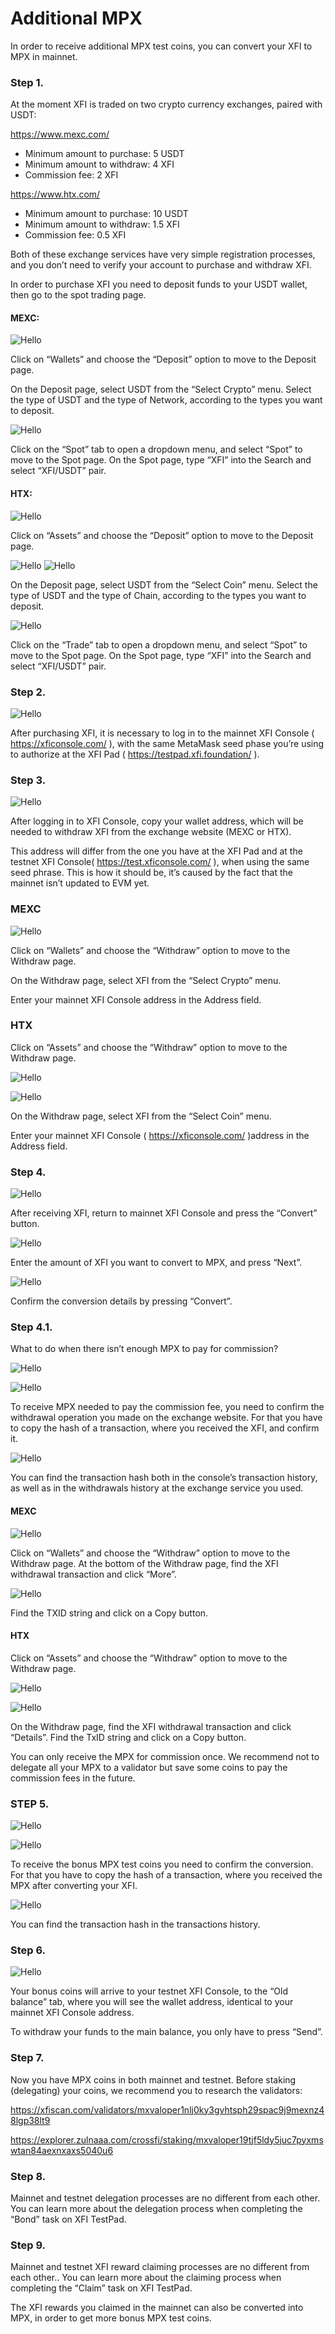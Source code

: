 
# Additional MPX

In order to receive additional MPX test coins, you can convert your XFI to MPX in mainnet.

<Steps>

### Step 1.

At the moment XFI is traded on two crypto currency exchanges, paired with USDT:

https://www.mexc.com/

- Minimum amount to purchase: 5 USDT
- Minimum amount to withdraw: 4 XFI
- Commission fee: 2 XFI

https://www.htx.com/

- Minimum amount to purchase: 10 USDT
- Minimum amount to withdraw: 1.5 XFI
- Commission fee: 0.5 XFI

Both of these exchange services have very simple registration processes, and you don’t need to verify your account to purchase and withdraw XFI.

In order to purchase XFI you need to deposit funds to your USDT wallet, then go to the spot trading page.

#### MEXC:

![Hello](https://docs.crossfi.org/~gitbook/image?url=https:%2F%2Flh7-eu.googleusercontent.com%2FwJItpbmTbT7KKyfMpo05PAwXupJe08dafyIpdNlWK080UxExo_LwTpNysvRY1uHKpJwsDVh0FvDdrQkSuls_WD4Oz-6SQlaS-OssiSSQVHEpSYsAXBazHz_NBYh6BPamFH6jZ1wsP7wrLgocvlEDYzM&width=768&dpr=1&quality=100&sign=5ebc1c19f896af3724ac59a42d0a72fccff0c7625b751c7277b4533e18072c54)

Click on “Wallets” and choose the “Deposit” option to move to the Deposit page.

On the Deposit page, select USDT from the “Select Crypto” menu. Select the type of USDT and the type of Network, according to the types you want to deposit.

![Hello](https://docs.crossfi.org/~gitbook/image?url=https:%2F%2Flh7-eu.googleusercontent.com%2FbLqGRCBMezbmEqCwQjV4qgx7NHDa9zWnCNL8HZYnBS7ZU5qlXQ4iNXV1v9fSrI5nTEDSSzXoLjfVvBTmnIyirIrFgjUUgUFa3Wkx1S4W7pfyuzYbdGxgKp5v-LAi30f85rHHsNRtySYhfwrlsgJXZ4M&width=768&dpr=1&quality=100&sign=722ff1efb3b1222de81de34b1f7f5999fc25d6871ef48973f8ae9cc49adae48f)

Click on the “Spot” tab to open a dropdown menu, and select “Spot” to move to the Spot page.
On the Spot page, type “XFI” into the Search and select “XFI/USDT” pair.

#### HTX:

![Hello](https://docs.crossfi.org/~gitbook/image?url=https:%2F%2Flh7-eu.googleusercontent.com%2F3sDKptIEudkPvkYqw4VX6eTjTrundw14oHn4gg8V5fGdEsLyuasGTfD4Q0yOvHyIRrC0CODs6lw3gIKOftotLUvUfEzIGilOdp4SZLxtFvDvELUws7cXPmRw0e9GYRdwAi0JTyFjWZ_Y6bZV5PIXu8s&width=768&dpr=1&quality=100&sign=0e4a93d1b5bedbfbe2115c005174752b5e158fa9cba1a4478a68d939d64b72ac)

Click on “Assets” and choose the “Deposit” option to move to the Deposit page.

![Hello](https://docs.crossfi.org/~gitbook/image?url=https:%2F%2Flh7-eu.googleusercontent.com%2FSgG5uipOY09jW3fuh76gtu5Hte5Sz-ULOzpcRDS9yg5XBKIp4gWH3dIACwhojpwJ9mHh4_ArU-fvtERgklhBO3sd8eg9ypB-GDAXPG8gaHHEU8j6B_Fj_tVHEOi66D1o1ldjHRf14KQiqzles6NMEO0&width=768&dpr=1&quality=100&sign=4d25820134dbbcc1a3afa77383be9bb376e8c1d4dc390d5465283bbbe1fa3f98)
![Hello](/demo.png)

On the Deposit page, select USDT from the “Select Coin” menu. Select the type of USDT and the type of Chain, according to the types you want to deposit.


![Hello](https://docs.crossfi.org/~gitbook/image?url=https:%2F%2Flh7-eu.googleusercontent.com%2FW2_B8uV-aMiqo7zT_1S9GDCdZ0Mip8X9XFWcCLGnM_7wvuE_7SeLAI2hJKPmGSSvJN15kn88EMa_ILkKokF2pOyRAyN3q5w88La20hiR_h2YEf4SOpFUbfa_oT_HI48mYBZnL0FQZzmY-bOdNjFsObA&width=768&dpr=1&quality=100&sign=3ead6c3567d6d49778b460329560faa482f110c078f6c12d38d4345d877da194)

Click on the “Trade” tab to open a dropdown menu, and select “Spot” to move to the Spot page.
On the Spot page, type “XFI” into the Search and select “XFI/USDT” pair.

### Step 2.

![Hello](https://docs.crossfi.org/~gitbook/image?url=https:%2F%2Flh7-eu.googleusercontent.com%2Fo9ygUaeb0o6jX7-SzAryVyeClzX6Wk0w5FppodhiItEk2zxbHCsv7ArgHTRwSHIaEO9zTvCWZ0vcegQHth2Str0ubfFLqpyPmhTm1OuqCPsaSZDZ2bj-OFLPtiKsy38ET1hTbpB5vD9s377Q8mIYwa0&width=768&dpr=1&quality=100&sign=9c58c66d13db8864bf018af3b154120ac08e9195fbd80d46c8befb7c09e1aa24)

After purchasing XFI, it is necessary to log in to the mainnet XFI Console ( https://xficonsole.com/ ), with the same MetaMask seed phase you’re using to authorize at the XFI Pad ( https://testpad.xfi.foundation/ ).

### Step 3.

![Hello](https://docs.crossfi.org/~gitbook/image?url=https:%2F%2Flh7-eu.googleusercontent.com%2FJu1EZmJbC_rqzxRLqgwiZJqrszFlEVqAUE2LliYrpoQuN-ETKWC8EK50NmQEREQ1EB_Y3TvPaO5vFuSGO-veYk8lTjas9giNLnYnVHyBa2_SE-b5a98F73KClgfH9SRqsqCo4bSUMa__KJ3h1rG7zV8&width=768&dpr=1&quality=100&sign=3de4984cf5b08e317596f17d3925e79fa8e655f05176e8397e3fd6e62a45158a)

After logging in to XFI Console, copy your wallet address, which will be needed to withdraw XFI from the exchange website (MEXC or HTX).

This address will differ from the one you have at the XFI Pad and at the testnet XFI Console( https://test.xficonsole.com/ ), when using the same seed phrase. This is how it should be, it’s caused by the fact that the mainnet isn’t updated to EVM yet.

### MEXC

![Hello](https://docs.crossfi.org/~gitbook/image?url=https:%2F%2Flh7-eu.googleusercontent.com%2FgdDVF7lsSuDk-WoqMttrAM0Rc8CrGUhvkcGvlAp_usBwFP0pRm9If58HrvLjaFsxH3PqcfvKThFdXIZ2riaF3erA6Dn9e_EHoNmQFwc0L5oBiA-v5aqmQ3E5njmBWJZoBfUSyWh-OxQ2J_0jUd2SvJw&width=768&dpr=1&quality=100&sign=1953255cd7bbc94e5e9b60bd0c7181413c7d52e7600f1a268ade7f2ce51512da)

Click on “Wallets” and choose the “Withdraw” option to move to the Withdraw page.

On the Withdraw page, select XFI from the “Select Crypto” menu.

Enter your mainnet XFI Console address in the Address field.

### HTX

Click on “Assets” and choose the “Withdraw” option to move to the Withdraw page.

![Hello](https://docs.crossfi.org/~gitbook/image?url=https:%2F%2Flh7-eu.googleusercontent.com%2FoEQXrLFXeiU8V3g7fmWjmmPExpOShXWKwAYMSW0rSoBxvAQ7bVNGmJZAOlnFjBETbiI7LgWre-yD6K8rFXY4pw9rXYr6XjbaCeITC7x17haVm95g5ZoWa0dWYevFK7DM-xxrKwk8PIAi5T1fOAtLC-E&width=768&dpr=1&quality=100&sign=4aa3fdfaee854ea87ee1cf45f86f7c8760fbfaed384a70ee6c7aad395b447125)


![Hello](https://docs.crossfi.org/~gitbook/image?url=https:%2F%2Flh7-eu.googleusercontent.com%2FKqD1Ia_vvMbBzpQ31cO9O8m7LBrokd1EULbhdtSDM5QlBvcZycWE7cg107-zTA2a55YbVEmpb9fdKT3G64VyQ4wEia6k7whRF7Q5OgAFOV94jR7-VzVyIlSzDsvbnSERie9k5gQa_5du98rFefG50OI&width=768&dpr=1&quality=100&sign=e08ede4afebaf3268da9ad67abd2d1780935d4ca70ea18367542446024d93d4b)

On the Withdraw page, select XFI from the “Select Coin” menu.

Enter your mainnet XFI Console ( https://xficonsole.com/ )address in the Address field.

### Step 4.

![Hello](https://docs.crossfi.org/~gitbook/image?url=https:%2F%2Flh7-eu.googleusercontent.com%2Ffu7yy75ik6eZ1DmqoT_O0xKYXrjBqaNjyF-e8pdSHKb-QuikjmBiT8iZIjPTARUEJBfpOmFGJNf6iZ8LVwzxwg8NjNSrHAQB3PuNZFaaUYp1EgdwqwUcFOuJ_Nn7xY5rx-QEpjeT7RCzxSsEBgCFbYs&width=768&dpr=1&quality=100&sign=552b7dee50f36cfb332cb8ded408af901c54d0060d1800bb978be6d1bf025324)

After receiving XFI, return to mainnet XFI Console and press the “Convert” button.

![Hello](https://docs.crossfi.org/~gitbook/image?url=https:%2F%2Flh7-eu.googleusercontent.com%2F52hfd0gY22RVCOFd8DdOldb4rjm3ZWU_01KI75GTaBWqjIkIC0XCI7jOYLu-9dOV4AHwvbQygKJ1VA25DpiXMbcWMofxwXgfZTDypW8xo8eIzAdFBHljgCMsfxeiW6RBao_Q0kytC_u9qnZgEnKnUlA&width=768&dpr=1&quality=100&sign=b8d1ec5ae165abda8636a84829f0689770882ed965dfef36159c1e577ae18c95)

Enter the amount of XFI you want to convert to MPX, and press “Next”.

![Hello](https://docs.crossfi.org/~gitbook/image?url=https:%2F%2Flh7-eu.googleusercontent.com%2FGZlB5KORjGz_9kJAZ6iIvS5O3tYIqLTEiJZwMfZExopFOe9OQa2b8TpAXj-dhawluEYRg7bWYYlDn_YXaz0EY--qDc7a1DU-sLXlCaDapK5Fu0-z07hk4D144DgXMDijY2qMV7jMYZXcwRL9tqW98xI&width=768&dpr=1&quality=100&sign=74b7865293711b8f80852e8fa1e3e46e8bc01c7205e930842ca89d2ed195dd10)

Confirm the conversion details by pressing “Convert”.

### Step 4.1.

What to do when there isn’t enough MPX to pay for commission?

![Hello](https://docs.crossfi.org/~gitbook/image?url=https:%2F%2Flh7-eu.googleusercontent.com%2FyKQLVxacrrES_F0JiTxjqf_m8RIdsQ3pF-v9-NshzETG7AJaDuuNhymu6obTTqG0T6Ww-paGqmZRLXfTglc_Xr2a2aqrW26TLNwUxR0-dGTxrjSkwCGHHnYNw46qCBRLVQA18N3YFhclOWa9-i6laB4&width=768&dpr=1&quality=100&sign=613ffdfa3932483dccae42eec59650208cb8191befc7f75dec940ab96874d7d0)

![Hello](https://docs.crossfi.org/~gitbook/image?url=https:%2F%2Flh7-eu.googleusercontent.com%2FFlrlhxPf-hKITQttmrQOFksbywrTV-Fd6mR-5AMcLT3gtkpHCjKkedXjmFcNiySqnKLtyecoM-9KMII5ya5VV3vXsgVs6PaIPdXRAgulymAlCogYYGEb9ybVOf9DvBuAvYVHcSfeSO11Jztkx3RcnRw&width=768&dpr=1&quality=100&sign=1874c2590f957b39646f5b82a32f9798d2e76b1587700e4fde1456c504108813)

To receive MPX needed to pay the commission fee, you need to confirm the withdrawal operation you made on the exchange website. For that you have to copy the hash of a transaction, where you received the XFI, and confirm it.

![Hello](https://docs.crossfi.org/~gitbook/image?url=https:%2F%2Flh7-eu.googleusercontent.com%2FGNBwCuWOO-wigk-tUxvSs0mLnua6aTNfPx5xpmRUQam_D-b4vjubRV4OrD3AFKdf388oaNYYDHRueba7ywdbgGQBfOCmHd7c1Tqs_0pMCbmHb8OKu7aNl8mCbG2G2eoGxeRRgpYYecy6mDXLmysZU-I&width=768&dpr=1&quality=100&sign=4a8596008c202e06e32cffd12a3206e4a2efae2578d8072cbf198fb9e3e7efe9)

You can find the transaction hash both in the console’s transaction history, as well as in the withdrawals history at the exchange service you used.

#### MEXC

![Hello](https://docs.crossfi.org/~gitbook/image?url=https:%2F%2Flh7-eu.googleusercontent.com%2FB_jcrdUVWG-XXUuO3U_wAoD5QvX7Ohx7edmlsbEhaOp43ZAtMOSTBUumtrIc7I7fmg5TMz-a5pobk-8GY5fet9WeC3BvErnBTmKCtZ-a3DPQemlB8iASRgMtHBn9KI7s451w-2CYiPW-rzqBwu938as&width=768&dpr=1&quality=100&sign=eee1f173272a3e63b3bc96f86ea65899f07155be6bcba8fa3771048f9f37ba53)

Click on “Wallets” and choose the “Withdraw” option to move to the Withdraw page.
At the bottom of the Withdraw page, find the XFI withdrawal transaction and click “More”.

![Hello](https://docs.crossfi.org/~gitbook/image?url=https:%2F%2Flh7-eu.googleusercontent.com%2FkAtY4qlFCuaZlm4CHv1qSdUNOEpTjX9fSTVgbAYK3L-gGSmiWVvGMOSFjcFzWlMJ_PEGQYBLrKRjMLIbJOgWW755RmaxF5ctylVyXuCJfxucZW1eKwgPSruxMEc6o1vJfQBxpjP6IdL65KRdy_qiV9w&width=768&dpr=1&quality=100&sign=b2a609d50c15fb7b3cf23ea41462067853ba4419457ec5a4d70efd9a3c725078)

Find the TXID string and click on a Copy button.

#### HTX

Click on “Assets” and choose the “Withdraw” option to move to the Withdraw page.

![Hello](https://docs.crossfi.org/~gitbook/image?url=https:%2F%2Flh7-eu.googleusercontent.com%2FoEQXrLFXeiU8V3g7fmWjmmPExpOShXWKwAYMSW0rSoBxvAQ7bVNGmJZAOlnFjBETbiI7LgWre-yD6K8rFXY4pw9rXYr6XjbaCeITC7x17haVm95g5ZoWa0dWYevFK7DM-xxrKwk8PIAi5T1fOAtLC-E&width=768&dpr=1&quality=100&sign=4aa3fdfaee854ea87ee1cf45f86f7c8760fbfaed384a70ee6c7aad395b447125)

![Hello](https://docs.crossfi.org/~gitbook/image?url=https:%2F%2Flh7-eu.googleusercontent.com%2FB1_4842daK-ZjZ7LGfdZoh3EpdolSMx2hurzBr2OXLAaqtIy1MOcfVnonvC5zuMblZBkzDaztxMpsERQUDGv0XCjoapGgGPzGVr6p9rCRRCTxG5P2QgaVmTAx2cjhduVOvVCtpoSUPVSczWRWd2s8g4&width=768&dpr=1&quality=100&sign=c56716676984d78c0f5da9d67260be10bd8effe52bf25e462c7d1358810ccd9f)

On the Withdraw page, find the XFI withdrawal transaction and click “Details”.
Find the TxID string and click on a Copy button.
 
<Callout type="info" emoji="ℹ️">
You can only receive the MPX for commission once.
We recommend not to delegate all your MPX to a validator but save some coins to pay the commission fees in the future.
</Callout>

### STEP 5.

![Hello](https://docs.crossfi.org/~gitbook/image?url=https:%2F%2Flh7-eu.googleusercontent.com%2FWh5WML11JcMU0QkeNl3xO63H-pz9jxa31kAF3QltMnlj8W87DUWtZa317xpXYPFN7Ux7tIY8Yg2X58Gee06Or1CwP3ZNvvxlMmadbbIzQSX6t3nPuhdld4bViZYdcOEe9mA2MeWoTB75yKSOJE6WZ7g&width=768&dpr=1&quality=100&sign=974fc90b97ca698c2d8d7107fd82a078a41fa661e00f7f5fb4c499365e101169)

![Hello](https://docs.crossfi.org/~gitbook/image?url=https:%2F%2F626508626-files.gitbook.io%2F%7E%2Ffiles%2Fv0%2Fb%2Fgitbook-x-prod.appspot.com%2Fo%2Fspaces%252FQ1jk6DRlYqGHX3WVRxfh%252Fuploads%252F5gBXz9Gidb3zSCKNwzA6%252Fimage.png%3Falt=media%26token=57571049-94d2-470a-b368-5582c9bcb2d0&width=768&dpr=1&quality=100&sign=99037a29f15b5b1bcee235bf5a4c0c91e4dc3a3a5c15f074e070024258a9d202)

To receive the bonus MPX test coins you need to confirm the conversion. For that you have to copy the hash of a transaction, where you received the MPX after converting your XFI.

![Hello](https://docs.crossfi.org/~gitbook/image?url=https:%2F%2Flh7-eu.googleusercontent.com%2FQQPgSEcD_QKKdv3_jQJynjjq-zmJ9u4OBo5w7bdtE6bLFp03G_mLxpC_CdwgYdr7UDjBaEG66WyVSvJsKvn43RN9RtynzpEELkrAfjTTKK0o_V-ncWCv7IDloH-sVL1D8QAyntiuRmlRHNhQLQInA0c&width=768&dpr=1&quality=100&sign=a0970c11b899750f6cf1cfdd0c3b2096f31be2e5636ad9d0362fd181c7190db9)

You can find the transaction hash in the transactions history.

### Step 6.

![Hello](https://docs.crossfi.org/~gitbook/image?url=https:%2F%2Flh7-eu.googleusercontent.com%2FclnxB9tl0eDsI3sAfXctoqv7_anWN2qmwAp9ColV1VTdCSnZzz7BRFYNnwib0P_PaAwcU1WhzUczgEqnfqmktR_XjuDuBoIr10iH4oDmc9yZq4UDwUU_WLjHvB5KAC9G98k5_haJfozHTokjLt4z1Vs&width=768&dpr=1&quality=100&sign=962d21d7a0e110b358f2f43231dfab9ab041b49c72867795c44a477f45923c54)

Your bonus coins will arrive to your testnet XFI Console, to the “Old balance” tab, where you will see the wallet address, identical to your mainnet XFI Console address.

To withdraw your funds to the main balance, you only have to press “Send”.

### Step 7.

Now you have MPX coins in both mainnet and testnet. Before staking (delegating) your coins, we recommend you to research the validators:

https://xfiscan.com/validators/mxvaloper1nlj0ky3gvhtsph29spac9j9mexnz48lgp38lt9

https://explorer.zulnaaa.com/crossfi/staking/mxvaloper19tjf5ldy5juc7pyxmswtan84aexnxaxs5040u6

### Step 8.

Mainnet and testnet delegation processes are no different from each other. You can learn more about the delegation process when completing the “Bond” task on XFI TestPad.

### Step 9.

Mainnet and testnet XFI reward claiming processes are no different from each other.. You can learn more about the claiming process when completing the “Claim” task on XFI TestPad.

The XFI rewards you claimed in the mainnet can also be converted into MPX, in order to get more bonus MPX test coins.

</Steps>
